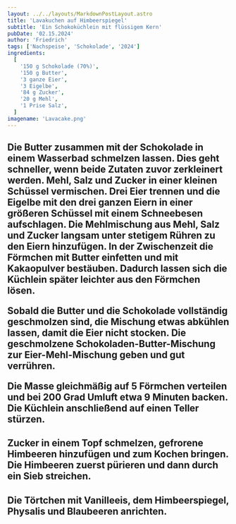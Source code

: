```yaml
---
layout: ../../layouts/MarkdownPostLayout.astro
title: 'Lavakuchen auf Himbeerspiegel'
subtitle: 'Ein Schokoküchlein mit flüssigem Kern'
pubDate: '02.15.2024'
author: 'Friedrich'
tags: ['Nachspeise', 'Schokolade', '2024']
ingredients:
  [
    '150 g Schokolade (70%)',
    '150 g Butter',
    '3 ganze Eier',
    '3 Eigelbe',
    '84 g Zucker',
    '20 g Mehl',
    '1 Prise Salz',
  ]
imagename: 'Lavacake.png'
---
```



<H2 text="Zubereitung" />

Die Butter zusammen mit der Schokolade in einem Wasserbad schmelzen lassen. Dies geht schneller, wenn beide Zutaten zuvor zerkleinert werden. Mehl, Salz und Zucker in einer kleinen Schüssel vermischen. Drei Eier trennen und die Eigelbe mit den drei ganzen Eiern in einer größeren Schüssel mit einem Schneebesen aufschlagen. Die Mehlmischung aus Mehl, Salz und Zucker langsam unter stetigem Rühren zu den Eiern hinzufügen. In der Zwischenzeit die Förmchen mit Butter einfetten und mit Kakaopulver bestäuben. Dadurch lassen sich die Küchlein später leichter aus den Förmchen lösen.

Sobald die Butter und die Schokolade vollständig geschmolzen sind, die Mischung etwas abkühlen lassen, damit die Eier nicht stocken. Die geschmolzene Schokoladen-Butter-Mischung zur Eier-Mehl-Mischung geben und gut verrühren.

Die Masse gleichmäßig auf 5 Förmchen verteilen und bei 200 Grad Umluft etwa 9 Minuten backen. Die Küchlein anschließend auf einen Teller stürzen.

<H2 text="Für den Himbeerspiegel" />

Zucker in einem Topf schmelzen, gefrorene Himbeeren hinzufügen und zum Kochen bringen. Die Himbeeren zuerst pürieren und dann durch ein Sieb streichen.

<H2 text="Für das Drumherum" />

Die Törtchen mit Vanilleeis, dem Himbeerspiegel, Physalis und Blaubeeren anrichten.
